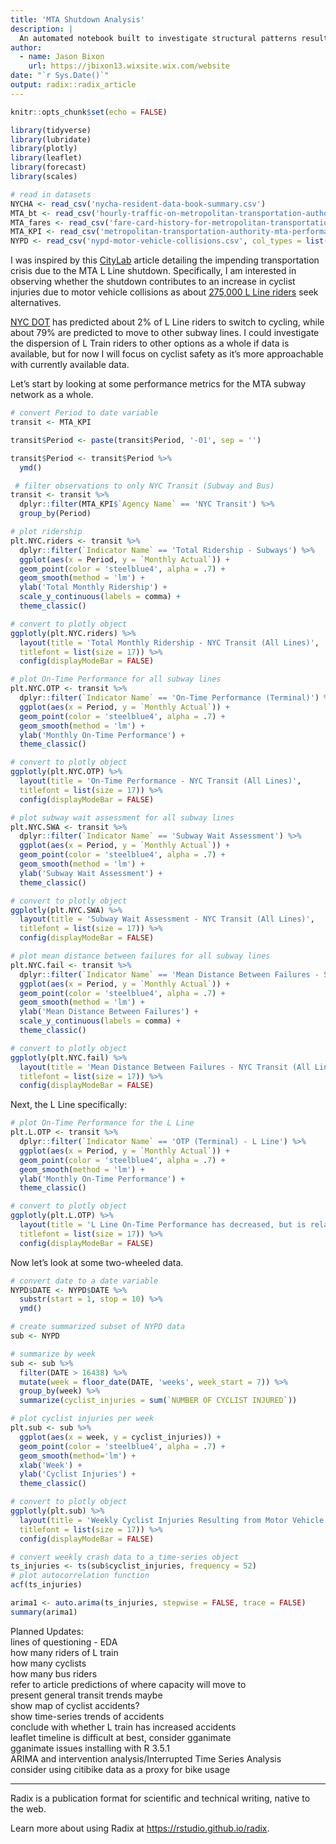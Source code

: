 ---
title: 'MTA Shutdown Analysis'
description: |
  An automated notebook built to investigate structural patterns resulting from New York City & State transportation policy.
author:
  - name: Jason Bixon 
    url: https://jbixon13.wixsite.wix.com/website
date: "`r Sys.Date()`"
output: radix::radix_article
---

```{r setup, include=FALSE}
knitr::opts_chunk$set(echo = FALSE)
```

```{r message=FALSE, echo=FALSE}
library(tidyverse)
library(lubridate)
library(plotly)
library(leaflet)
library(forecast)
library(scales)
```

```{r message=FALSE, echo=FALSE}
# read in datasets 
NYCHA <- read_csv('nycha-resident-data-book-summary.csv')                                                                # NYC Housing Authority data 
MTA_bt <- read_csv('hourly-traffic-on-metropolitan-transportation-authority-mta-bridges-and-tunnels-beginning-2010.csv') # MTA bridges & tunnels data
MTA_fares <- read_csv('fare-card-history-for-metropolitan-transportation-authority-mta-beginning-2010.csv')              # MTA subway fare data  
MTA_KPI <- read_csv('metropolitan-transportation-authority-mta-performance-indicators-per-agency-beginning-2008.csv')    # MTA KPI performance data 
NYPD <- read_csv('nypd-motor-vehicle-collisions.csv', col_types = list(DATE = col_character()))                          # NYPD collision data 
```


I was inspired by this [CityLab](https://www.citylab.com/perspective/2018/12/new-york-city-electric-bikes-transit-crisis-de-blasio/577969/) article detailing the impending transportation crisis due to the MTA L Line shutdown. Specifically, I am interested in observing whether the shutdown contributes to an increase in cyclist injuries due to motor vehicle collisions as about [275,000 L Line riders](https://ny.curbed.com/2018/10/3/17925038/nyc-subway-l-train-shutdown-mitigation-alternatives) seek alternatives.  
  
[NYC DOT](http://web.mta.info/sandy/CanarsieTunnelRebuildingProcess.html#sdtr) has predicted about 2% of L Line riders to switch to cycling, while about 79% are predicted to move to other subway lines. I could investigate the dispersion of L Train riders to other options as a whole if data is available, but for now I will focus on cyclist safety as it's more approachable with currently available data.  

Let's start by looking at some performance metrics for the MTA subway network as a whole.  

```{r echo=FALSE}
# convert Period to date variable
transit <- MTA_KPI

transit$Period <- paste(transit$Period, '-01', sep = '')

transit$Period <- transit$Period %>%
  ymd()

 # filter observations to only NYC Transit (Subway and Bus)
transit <- transit %>% 
  dplyr::filter(MTA_KPI$`Agency Name` == 'NYC Transit') %>%
  group_by(Period) 
```

```{r echo=FALSE, message=FALSE}
# plot ridership 
plt.NYC.riders <- transit %>% 
  dplyr::filter(`Indicator Name` == 'Total Ridership - Subways') %>%
  ggplot(aes(x = Period, y = `Monthly Actual`)) + 
  geom_point(color = 'steelblue4', alpha = .7) + 
  geom_smooth(method = 'lm') + 
  ylab('Total Monthly Ridership') +
  scale_y_continuous(labels = comma) +
  theme_classic()

# convert to plotly object
ggplotly(plt.NYC.riders) %>% 
  layout(title = 'Total Monthly Ridership - NYC Transit (All Lines)',
  titlefont = list(size = 17)) %>% 
  config(displayModeBar = FALSE)

```

```{r echo=FALSE, message=FALSE}
# plot On-Time Performance for all subway lines
plt.NYC.OTP <- transit %>% 
  dplyr::filter(`Indicator Name` == 'On-Time Performance (Terminal)') %>%
  ggplot(aes(x = Period, y = `Monthly Actual`)) + 
  geom_point(color = 'steelblue4', alpha = .7) + 
  geom_smooth(method = 'lm') + 
  ylab('Monthly On-Time Performance') +
  theme_classic()

# convert to plotly object
ggplotly(plt.NYC.OTP) %>% 
  layout(title = 'On-Time Performance - NYC Transit (All Lines)',
  titlefont = list(size = 17)) %>% 
  config(displayModeBar = FALSE)
```

```{r echo=FALSE, message=FALSE}
# plot subway wait assessment for all subway lines
plt.NYC.SWA <- transit %>% 
  dplyr::filter(`Indicator Name` == 'Subway Wait Assessment') %>%
  ggplot(aes(x = Period, y = `Monthly Actual`)) + 
  geom_point(color = 'steelblue4', alpha = .7) + 
  geom_smooth(method = 'lm') +
  ylab('Subway Wait Assessment') +
  theme_classic()

# convert to plotly object
ggplotly(plt.NYC.SWA) %>% 
  layout(title = 'Subway Wait Assessment - NYC Transit (All Lines)',
  titlefont = list(size = 17)) %>% 
  config(displayModeBar = FALSE)

```

```{r echo=FALSE, message=FALSE}
# plot mean distance between failures for all subway lines 
plt.NYC.fail <- transit %>% 
  dplyr::filter(`Indicator Name` == 'Mean Distance Between Failures - Subways') %>%
  ggplot(aes(x = Period, y = `Monthly Actual`)) + 
  geom_point(color = 'steelblue4', alpha = .7) + 
  geom_smooth(method = 'lm') +
  ylab('Mean Distance Between Failures') +
  scale_y_continuous(labels = comma) +
  theme_classic()

# convert to plotly object
ggplotly(plt.NYC.fail) %>% 
  layout(title = 'Mean Distance Between Failures - NYC Transit (All Lines)',
  titlefont = list(size = 17)) %>% 
  config(displayModeBar = FALSE)

```

Next, the L Line specifically: 

```{r echo=FALSE, message=FALSE}
# plot On-Time Performance for the L Line 
plt.L.OTP <- transit %>% 
  dplyr::filter(`Indicator Name` == 'OTP (Terminal) - L Line') %>% 
  ggplot(aes(x = Period, y = `Monthly Actual`)) + 
  geom_point(color = 'steelblue4', alpha = .7) + 
  geom_smooth(method = 'lm') +
  ylab('Monthly On-Time Performance') + 
  theme_classic()  

# convert to plotly object
ggplotly(plt.L.OTP) %>% 
  layout(title = 'L Line On-Time Performance has decreased, but is relatively high', 
  titlefont = list(size = 17)) %>% 
  config(displayModeBar = FALSE)

```

Now let's look at some two-wheeled data.
<br>

```{r echo=FALSE}
# convert date to a date variable
NYPD$DATE <- NYPD$DATE %>% 
  substr(start = 1, stop = 10) %>% 
  ymd()

# create summarized subset of NYPD data 
sub <- NYPD 

# summarize by week
sub <- sub %>% 
  filter(DATE > 16438) %>% 
  mutate(week = floor_date(DATE, 'weeks', week_start = 7)) %>% 
  group_by(week) %>% 
  summarize(cyclist_injuries = sum(`NUMBER OF CYCLIST INJURED`))

```

```{r echo=FALSE, message=FALSE}
# plot cyclist injuries per week 
plt.sub <- sub %>% 
  ggplot(aes(x = week, y = cyclist_injuries)) +
  geom_point(color = 'steelblue4', alpha = .7) + 
  geom_smooth(method='lm') + 
  xlab('Week') +
  ylab('Cyclist Injuries') + 
  theme_classic()

# convert to plotly object
ggplotly(plt.sub) %>% 
  layout(title = 'Weekly Cyclist Injuries Resulting from Motor Vehicle Collisions',
  titlefont = list(size = 17)) %>% 
  config(displayModeBar = FALSE)
```

```{r}
# convert weekly crash data to a time-series object
ts_injuries <- ts(sub$cyclist_injuries, frequency = 52)
# plot autocorrelation function
acf(ts_injuries)
```

```{r echo=FALSE}
arima1 <- auto.arima(ts_injuries, stepwise = FALSE, trace = FALSE)
summary(arima1)
```


Planned Updates:  
lines of questioning - EDA  
how many riders of L train  
how many cyclists  
how many bus riders  
refer to article predictions of where capacity will move to   
present general transit trends maybe  
show map of cyclist accidents?  
show time-series trends of accidents  
conclude with whether L train has increased accidents  
leaflet timeline is difficult at best, consider gganimate  
gganimate issues installing with R 3.5.1  
ARIMA and intervention analysis/Interrupted Time Series Analysis    
consider using citibike data as a proxy for bike usage   

***

Radix is a publication format for scientific and technical writing, native to the web. 

Learn more about using Radix at <https://rstudio.github.io/radix>.





